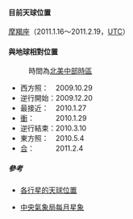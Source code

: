 ==== 目前天球位置 ====
[[摩羯座|摩羯座]]（2011.1.16～2011.2.19，[[UTC|UTC]]）

==== 與地球相對位置 ====
:時間為[[北美中部時區|北美中部時區]]
*西方照：　2009.10.29
*逆行開始：2009.12.20
*最接近：　2010.1.27
*[[衝_(天體位置)|衝]]：　　　2010.1.29
*逆行結束：2010.3.10
*東方照：　2010.5.4
*[[合_(天體位置)|合]]：　　　2011.2.4

===== 參考 =====
*{{en}}[http://www.curtrenz.com/astronomical 各行星的天球位置]
*[[中央氣象局|中央氣象局]][http://www.cwb.gov.tw/V6/astronomy/sky.php 每月星象]